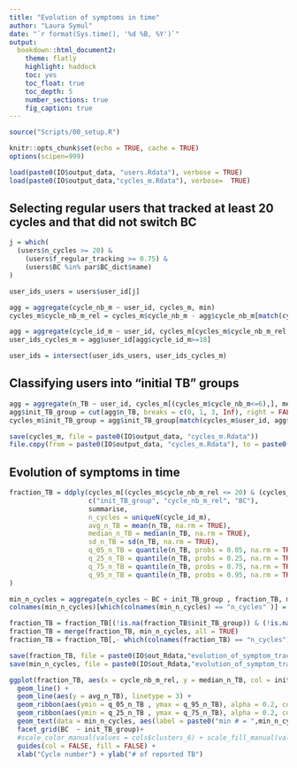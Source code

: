 ```yaml
---
title: "Evolution of symptoms in time"
author: "Laura Symul"
date: "`r format(Sys.time(), '%d %B, %Y')`"
output: 
  bookdown::html_document2: 
    theme: flatly
    highlight: haddock
    toc: yes
    toc_float: true
    toc_depth: 5
    number_sections: true
    fig_caption: true
---
```




```r
source("Scripts/00_setup.R")
```


```r
knitr::opts_chunk$set(echo = TRUE, cache = TRUE)
options(scipen=999)
```



```r
load(paste0(IO$output_data, "users.Rdata"), verbose = TRUE)
load(paste0(IO$output_data,"cycles_m.Rdata"), verbose=  TRUE)
```


## Selecting regular users that tracked at least 20 cycles and that did not switch BC



```r

j = which(
  (users$n_cycles >= 20) &
    (users$f_regular_tracking >= 0.75) &
    (users$BC %in% par$BC_dict$name)
)

user_ids_users = users$user_id[j]

agg = aggregate(cycle_nb_m ~ user_id, cycles_m, min)
cycles_m$cycle_nb_m_rel = cycles_m$cycle_nb_m - agg$cycle_nb_m[match(cycles_m$user_id,agg$user_id)]

agg = aggregate(cycle_id_m ~ user_id, cycles_m[cycles_m$cycle_nb_m_rel <= 21,], lu)
user_ids_cycles_m = agg$user_id[agg$cycle_id_m>=18]

user_ids = intersect(user_ids_users, user_ids_cycles_m)

```




## Classifying users into "initial TB" groups



```r

agg = aggregate(n_TB ~ user_id, cycles_m[(cycles_m$cycle_nb_m<=6),], mean)
agg$init_TB_group = cut(agg$n_TB, breaks = c(0, 1, 3, Inf), right = FALSE)
cycles_m$init_TB_group = agg$init_TB_group[match(cycles_m$user_id, agg$user_id)]
```






```r
save(cycles_m, file = paste0(IO$output_data, "cycles_m.Rdata"))
file.copy(from = paste0(IO$output_data, "cycles_m.Rdata"), to = paste0(IO$output_data, "cycles_m_with_init_TB_group.Rdata"), overwrite = TRUE)
```




## Evolution of symptoms in time


```r

fraction_TB = ddply(cycles_m[(cycles_m$cycle_nb_m_rel <= 20) & (cycles_m$user_id %in% user_ids),], 
                    c("init_TB_group", "cycle_nb_m_rel", "BC"), 
                    summarise,
                    n_cycles = uniqueN(cycle_id_m),
                    avg_n_TB = mean(n_TB, na.rm = TRUE),
                    median_n_TB = median(n_TB, na.rm = TRUE),
                    sd_n_TB = sd(n_TB, na.rm = TRUE),
                    q_05_n_TB = quantile(n_TB, probs = 0.05, na.rm = TRUE),
                    q_25_n_TB = quantile(n_TB, probs = 0.25, na.rm = TRUE),
                    q_75_n_TB = quantile(n_TB, probs = 0.75, na.rm = TRUE),
                    q_95_n_TB = quantile(n_TB, probs = 0.95, na.rm = TRUE)
)

min_n_cycles = aggregate(n_cycles ~ BC + init_TB_group , fraction_TB, min)
colnames(min_n_cycles)[which(colnames(min_n_cycles) == "n_cycles" )] = "min_n_cycles"

fraction_TB = fraction_TB[(!is.na(fraction_TB$init_TB_group)) & (!is.na(fraction_TB$BC)),]
fraction_TB = merge(fraction_TB, min_n_cycles, all = TRUE)
fraction_TB = fraction_TB[,- which(colnames(fraction_TB) == "n_cycles")]

save(fraction_TB, file = paste0(IO$out_Rdata,"evolution_of_symptom_tracking_in_time.Rdata"))
save(min_n_cycles, file = paste0(IO$out_Rdata,"evolution_of_symptom_tracking_in_time_min_n_cycles.Rdata"))

ggplot(fraction_TB, aes(x = cycle_nb_m_rel, y = median_n_TB, col = init_TB_group, fill = init_TB_group)) + 
  geom_line() + 
  geom_line(aes(y = avg_n_TB), linetype = 3) + 
  geom_ribbon(aes(ymin = q_05_n_TB , ymax = q_95_n_TB), alpha = 0.2, col = NA)+
  geom_ribbon(aes(ymin = q_25_n_TB , ymax = q_75_n_TB), alpha = 0.2, col = NA)+
  geom_text(data = min_n_cycles, aes(label = paste0("min # = ",min_n_cycles)), x = 5, y = 0.95*max(fraction_TB$q_95_n_TB), size = 3, vjust = 0, hjust = 0)+
  facet_grid(BC  ~ init_TB_group)+
  #scale_color_manual(values = cols$clusters_6) + scale_fill_manual(values = cols$clusters_6)+ 
  guides(col = FALSE, fill = FALSE) +
  xlab("Cycle number") + ylab("# of reported TB")


```



